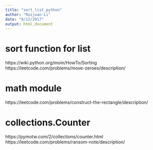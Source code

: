 ```yaml
---
title: "sort_list_python"
author: "Ruijuan Li"
date: "9/12/2017"
output: html_document
---
```


# sort function for list
https://wiki.python.org/moin/HowTo/Sorting
https://leetcode.com/problems/move-zeroes/description/ 

# math module 
https://leetcode.com/problems/construct-the-rectangle/description/

# collections.Counter 
https://pymotw.com/2/collections/counter.html 
https://leetcode.com/problems/ransom-note/description/ 


